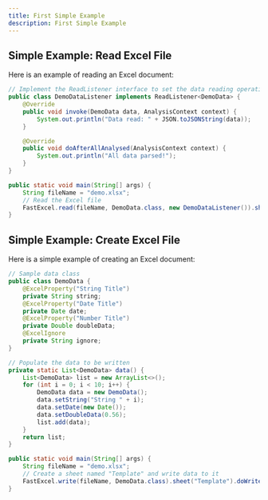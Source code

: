 ```yaml
---
title: First Simple Example
description: First Simple Example
---
```



## Simple Example: Read Excel File

Here is an example of reading an Excel document:
```java
// Implement the ReadListener interface to set the data reading operation
public class DemoDataListener implements ReadListener<DemoData> {
    @Override
    public void invoke(DemoData data, AnalysisContext context) {
        System.out.println("Data read: " + JSON.toJSONString(data));
    }

    @Override
    public void doAfterAllAnalysed(AnalysisContext context) {
        System.out.println("All data parsed!");
    }
}

public static void main(String[] args) {
    String fileName = "demo.xlsx";
    // Read the Excel file
    FastExcel.read(fileName, DemoData.class, new DemoDataListener()).sheet().doRead();
}
```

## Simple Example: Create Excel File

Here is a simple example of creating an Excel document:
```java
// Sample data class
public class DemoData {
    @ExcelProperty("String Title")
    private String string;
    @ExcelProperty("Date Title")
    private Date date;
    @ExcelProperty("Number Title")
    private Double doubleData;
    @ExcelIgnore
    private String ignore;
}

// Populate the data to be written
private static List<DemoData> data() {
    List<DemoData> list = new ArrayList<>();
    for (int i = 0; i < 10; i++) {
        DemoData data = new DemoData();
        data.setString("String " + i);
        data.setDate(new Date());
        data.setDoubleData(0.56);
        list.add(data);
    }
    return list;
}

public static void main(String[] args) {
    String fileName = "demo.xlsx";
    // Create a sheet named "Template" and write data to it
    FastExcel.write(fileName, DemoData.class).sheet("Template").doWrite(data());
}
```